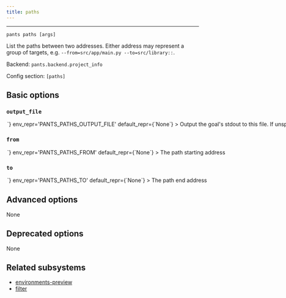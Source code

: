 ```yaml
---
title: paths
---
```



---

```
pants paths [args]
```

List the paths between two addresses. Either address may represent a group of targets, e.g. `--from=src/app/main.py --to=src/library::`.

Backend: <span className="color--primary">`pants.backend.project_info`</span>

Config section: <span className="color--primary">`[paths]`</span>

<span className={styles.options}>

## Basic options

### `output_file`

<Option
  cli_repr={`--paths-output-file=<path>`}
  env_repr='PANTS_PATHS_OUTPUT_FILE'
  default_repr={`None`}
>
Output the goal&#x27;s stdout to this file. If unspecified, outputs to stdout.
</Option>

### `from`

<Option
  cli_repr={`--paths-from=<str>`}
  env_repr='PANTS_PATHS_FROM'
  default_repr={`None`}
>
The path starting address
</Option>

### `to`

<Option
  cli_repr={`--paths-to=<str>`}
  env_repr='PANTS_PATHS_TO'
  default_repr={`None`}
>
The path end address
</Option>

## Advanced options

None

## Deprecated options

None

## Related subsystems

- [environments-preview](../subsystems/environments-preview.mdx)
- [filter](../subsystems/filter.mdx)

</span>